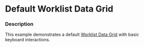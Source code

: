 
# Default Worklist Data Grid

### Description

This example demonstrates a default [Worklist Data Grid](/components/cerner-terra-framework-docs/data-grid/worklist-data-grid/about) with basic keyboard interactions.

<DefaultWorklistDataGrid title='Default Worklist Data Grid' />
